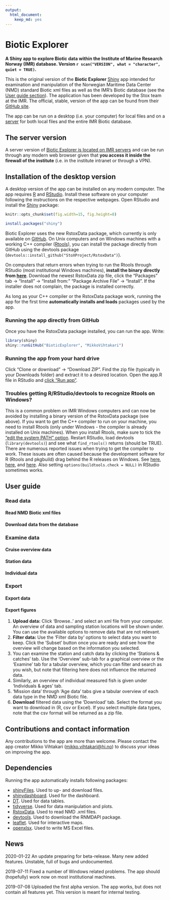 ```yaml
---
output: 
  html_document: 
    keep_md: yes
---
```

# Biotic Explorer 
**A Shiny app to explore Biotic data within the Institute of Marine Research Norway (IMR) database. Version `r scan("VERSION", what = "character", quiet = TRUE)`.**

This is the original version of the **Biotic Explorer** [Shiny](https://shiny.rstudio.com/) app intended for examination and manipulation of the Norwegian Maritime Data Center (NMD) standard Biotic xml files as well as the IMR's Biotic database (see the [User guide section](#userguide)). The application has been developed by the Stox team at the IMR. The official, stable, version of the app can be found from their [GitHub site](https://github.com/StoXProject). 

The app can be run on a desktop (i.e. your computer) for local files and on a [server](http://astarte.imr.no/shiny) for both local files and the entire IMR Biotic database.

## The server version

A server version of [Biotic Explorer is located on IMR servers](http://astarte.imr.no/shiny/) and can be run through any modern web browser given that **you access it inside the firewall of the institute** (i.e. in the institute intranet or through a VPN). 

## Installation of the desktop version

A desktop version of the app can be installed on any modern computer. The app requires [R](https://www.r-project.org/) and [RStudio](https://www.rstudio.com/). Install these software on your computer following the instructions on the respective webpages. Open RStudio and install the [Shiny](https://shiny.rstudio.com/) package:

```r
knitr::opts_chunk$set(fig.width=15, fig.height=8)
```

```r
install.packages("shiny")
```

Biotic Explorer uses the new RstoxData package, which currently is only available on [GitHub](https://github.com/StoXProject/RstoxData/releases). On Unix computers and on Windows machines with a working C++ compiler ([Rtools](https://cran.r-project.org/bin/windows/Rtools/)), you can install the package directly from GitHub using the devtools package (`devtools::install_github("StoXProject/RstoxData")`). 

On computers that return errors when trying to run the Rtools through RStudio (most institutional Windows machines), **install the binary directly from [here](https://github.com/StoXProject/RstoxData/releases)**. Download the newest RstoxData zip file, click the "Packages" tab -> "Install" -> "Install from:" "Package Archive File" -> "Install". If the installer does not complain, the package is installed correctly.

As long as your C++ compiler or the RstoxData package work, running the app for the first time **automatically installs and loads** packages used by the app. 

### Running the app directly from GitHub

Once you have the RstoxData package installed, you can run the app. Write:

```r
library(shiny)
shiny::runGitHub("BioticExplorer", "MikkoVihtakari")
```

### Running the app from your hard drive

Click "Clone or download" -> "Download ZIP". Find the zip file (typically in your Downloads folder) and extract it to a desired location. Open the app.R file in RStudio and [click "Run app"](https://shiny.rstudio.com/tutorial/written-tutorial/lesson1/).

### Troubles getting R/RStudio/devtools to recognize Rtools on Windows?

This is a common problem on IMR Windows computers and can now be avoided by installing a binary version of the RstoxData package (see above). If you want to get the C++ compiler to run on your machine, you need to install Rtools (only under Windows - the compiler is already installed on Unix machines). When you install Rtools, make sure to tick the ["edit the system PATH" option](http://stat545.com/packages01_system-prep.html). Restart RStudio, load devtools (`library(devtools)`) and see what `find_rtools()` returns (should be TRUE). There are numerous reported issues when trying to get the compiler to work. These issues are often caused because the development software for R (Rtools and pkgbuild) drag behind the R releases on Windows. See [here](https://github.com/r-lib/devtools/issues/1772), [here](https://stackoverflow.com/questions/51830648/rstudio-not-finding-rtools), and [here](https://stackoverflow.com/questions/33103203/rtools-is-not-being-detected-from-rstudio). Also setting `options(buildtools.check = NULL)` in RStudio sometimes works. 

## User guide {#userguide}

### Read data

#### Read NMD Biotic xml files

#### Download data from the database

### Examine data

#### Cruise overview data

#### Station data

#### Individual data

### Export

#### Export data



#### Export figures

1. **Upload data:** Click 'Browse..' and select an xml file from your computer. An overview of data and sampling station locations will be shown under. You can use the available options to remove data that are not relevant.
2. **Filter data:** Use the 'Filter data by' options to select data you want to keep. Click the 'Subset' button once you are ready and see how the overview will change based on the information you selected.
3. You can examine the station and catch data by clicking the 'Stations & catches' tab. Use the 'Overview' sub-tab for a graphical overview or the 'Examine' tab for a tabular overview, which you can filter and search as you wish, but note that filtering here does not influence the returned data.
4. Similarly, an overview of individual measured fish is given under 'Individuals & ages' tab.
5. 'Mission data' through 'Age data' tabs give a tabular overview of each data type in the NMD xml Biotic file.
6. **Download** filtered data using the 'Download' tab. Select the format you want to download in (R, csv or Excel). If you select multiple data types, note that the csv format will be returned as a zip file.

## Contributions and contact information

Any contributions to the app are more than welcome. Please contact the app creator Mikko Vihtakari (<mikko.vihtakari@hi.no>) to discuss your ideas on improving the app.

## Dependencies

Running the app automatically installs following packages:

- [shinyFiles](https://cran.r-project.org/web/packages/shinyFiles/index.html). Used to up- and download files.  
- [shinydashboard](https://cran.r-project.org/web/packages/shinydashboard/index.html). Used for the dashboard.
- [DT](https://cran.r-project.org/web/packages/DT/index.html). Used for data tables.
- [tidyverse](https://cran.r-project.org/web/packages/tidyverse/index.html). Used for data manipulation and plots.
- [RstoxData](https://github.com/StoXProject/RstoxData). Used to read NMD .xml files.
- [devtools](https://cran.r-project.org/web/packages/devtools/index.html). Used to download the RNMDAPI package.
- [leaflet](https://cran.r-project.org/web/packages/leaflet/index.html). Used for interactive maps.
- [openxlsx](https://cran.r-project.org/web/packages/openxlsx/index.html). Used to write MS Excel files. 

## News

2020-01-22 An update preparing for beta-release. Many new added features. Unstable, full of bugs and undocumented.

2019-07-11 Fixed a number of Windows related problems. The app should (hopefully) work now on most institutional machines. 

2019-07-08 Uploaded the first alpha version. The app works, but does not contain all features yet. This version is meant for internal testing. 
